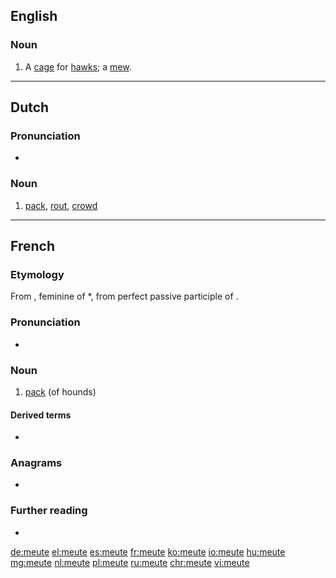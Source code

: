 {{also|Meute}}
==English==

===Noun===
{{en-noun}}

# A [[cage]] for [[hawk]]s; a [[mew]].
#: {{rfquotek|Milman}}

{{Webster 1913}}

----

==Dutch==

===Pronunciation===
* {{audio|Nl-meute.ogg|Audio|lang=nl}}

===Noun===
{{nl-noun|f|-en|pl2=-s|-}}

# [[pack]], [[rout]], [[crowd]]

----

==French==

===Etymology===
From {{etyl|la|fr}} {{m|la|movita|mōtiva}}, feminine of *{{term||mōtivus}}, from perfect passive participle of {{m|la|moveō||move}}.

===Pronunciation===
* {{IPA|/møt/|lang=fr}}

===Noun===
{{fr-noun|f}}

# {{lb|fr|hunting}} [[pack]] (of hounds)

====Derived terms====
* {{l|fr|mutin}}

===Anagrams===
* {{l|fr|émeut}}

===Further reading===
* {{R:TLFi}}

[[de:meute]]
[[el:meute]]
[[es:meute]]
[[fr:meute]]
[[ko:meute]]
[[io:meute]]
[[hu:meute]]
[[mg:meute]]
[[nl:meute]]
[[pl:meute]]
[[ru:meute]]
[[chr:meute]]
[[vi:meute]]